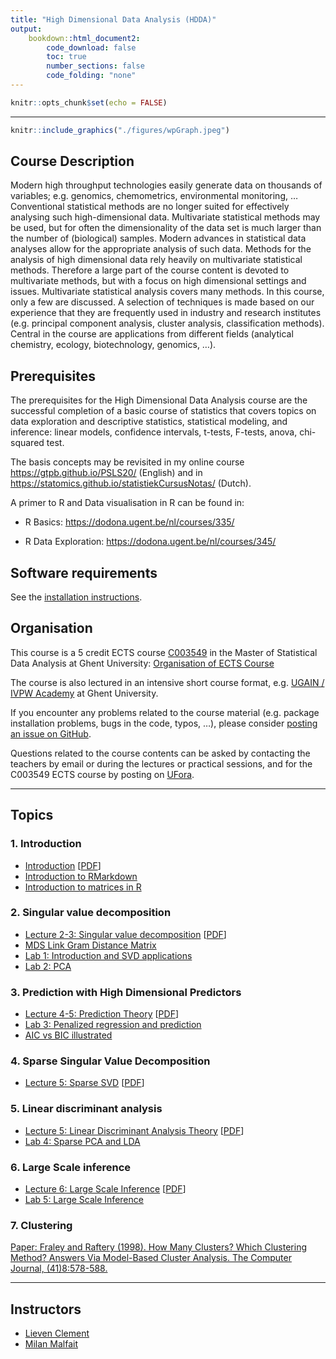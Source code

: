 ```yaml
---
title: "High Dimensional Data Analysis (HDDA)"
output:
    bookdown::html_document2:
        code_download: false
        toc: true
        number_sections: false
        code_folding: "none"
---
```


```r
knitr::opts_chunk$set(echo = FALSE)
```

***

```r
knitr::include_graphics("./figures/wpGraph.jpeg")
```


## Course Description

Modern high throughput technologies easily generate data on thousands of variables; e.g. genomics, chemometrics, environmental monitoring, ... Conventional statistical methods are no longer suited for effectively analysing such high-dimensional data. Multivariate statistical methods may be used, but for often the dimensionality of the data set is much larger than the number of (biological) samples. Modern advances in statistical data analyses allow for the appropriate analysis of such data.  Methods for the analysis of high dimensional data rely heavily on multivariate statistical methods. Therefore a large part of the course content is devoted to multivariate methods, but with a focus on high dimensional settings and issues.  Multivariate statistical analysis covers many methods. In this course, only a few are discussed. A selection of techniques is made based on our experience that they are frequently used in industry and research institutes (e.g. principal component analysis, cluster analysis, classification methods). Central in the course are applications from different fields (analytical chemistry, ecology, biotechnology, genomics, …).

  
## Prerequisites

The prerequisites for the High Dimensional Data Analysis course are the successful completion of a basic course of statistics that covers topics on data exploration and descriptive statistics, statistical modeling, and inference: linear models, confidence intervals, t-tests, F-tests, anova, chi-squared test.

The basis concepts may be revisited in my online course <https://gtpb.github.io/PSLS20/> (English) and in <https://statomics.github.io/statistiekCursusNotas/> (Dutch).

A primer to R and Data visualisation  in R can be found in:

- R Basics: <https://dodona.ugent.be/nl/courses/335/>

- R Data Exploration: <https://dodona.ugent.be/nl/courses/345/>

## Software requirements

See the [installation instructions](./installation-instructions.html).

## Organisation

This course is a 5 credit ECTS course [C003549](https://studiekiezer.ugent.be/studiefiche/en/C003549/2022) in the Master of Statistical Data Analysis at Ghent University: [Organisation of ECTS Course](./organisationC003549.html)

The course is also lectured in an intensive short course format, e.g. [UGAIN / IVPW Academy](https://ugainacademy.ugent.be/programma/postacademische-opleiding/2021-2022-data2122-data-analysis-2021-2022) at Ghent University. 

If you encounter any problems related to the course material (e.g. package installation problems, bugs in the code, typos, ...), please consider [posting an issue on GitHub](https://github.com/statOmics/HDDA/issues).

Questions related to the course contents can be asked by contacting the teachers by
email or during the lectures or practical sessions, and for the C003549 ECTS course by posting on 
[UFora](https://ufora.ugent.be/d2l/home/444226).

---

## Topics

### 1. Introduction

  - [Introduction](./intro.html) [[PDF](./intro.pdf)]
  - [Introduction to RMarkdown](./Introduction-RMarkdown.html)
  - [Introduction to matrices in R](./Introduction-Matrices-R.html)

### 2. Singular value decomposition

  - [Lecture 2-3: Singular value decomposition](./svd.html) [[PDF](./svd.pdf)]
  - [MDS Link Gram Distance Matrix](./MDS_linkGramDistanceMatrix.html)
  - [Lab 1: Introduction and SVD applications](./Lab1-Intro-SVD.html)
  - [Lab 2: PCA](./Lab2-PCA.html)

### 3. Prediction with High Dimensional Predictors

  - [Lecture 4-5: Prediction Theory](./prediction.html) [[PDF](./prediction.pdf)]
  - [Lab 3: Penalized regression and prediction](./Lab3-Penalized-Regression.html)
  - [AIC vs BIC illustrated](./AICvsBIC.html)

### 4. Sparse Singular Value Decomposition

  - [Lecture 5: Sparse SVD](./sparseSvd.html) [[PDF](./sparseSvd.pdf)]

### 5. Linear discriminant analysis

  - [Lecture 5: Linear Discriminant Analysis Theory](./lda.html) [[PDF](./lda.pdf)]
  - [Lab 4: Sparse PCA and LDA](./Lab4-Sparse-PCA-LDA.html)

### 6. Large Scale inference

  - [Lecture 6: Large Scale Inference](./lsi.html) [[PDF](./lsi.pdf)]
  - [Lab 5: Large Scale Inference](./Lab5-Large-Scale-Inference.html)

### 7. Clustering 

[Paper: Fraley and Raftery (1998). How Many Clusters? Which Clustering Method? Answers Via Model-Based Cluster Analysis. The Computer Journal, (41)8:578-588.](https://sites.stat.washington.edu/people/raftery/Research/PDF/fraley1998.pdf)

---


## Instructors

- [Lieven Clement](./instructors.html)
- [Milan Malfait](./instructors.html)

